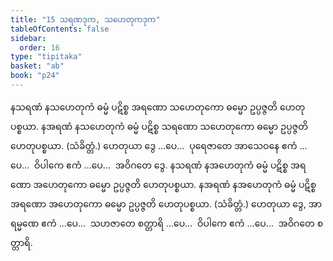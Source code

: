 ```yaml
---
title: "15 သရဏဒုက, သဟေတုကဒုက"
tableOfContents: false
sidebar:
  order: 16
type: "tipitaka"
basket: "ab"
book: "p24"
---
```



<DynamicBreadcrumb />

<Division number="61" book="p24" e="ch" v="40" p="436">

<Paragraph number="138" book="p24">
နသရဏံ နသဟေတုကံ ဓမ္မံ ပဋိစ္စ အရဏော သဟေတုကော ဓမ္မော ဥပ္ပဇ္ဇတိ ဟေတုပစ္စယာ. နအရဏံ နသဟေတုကံ ဓမ္မံ ပဋိစ္စ သရဏော သဟေတုကော ဓမ္မော ဥပ္ပဇ္ဇတိ ဟေတုပစ္စယာ. (သံခိတ္တံ.) ဟေတုယာ ဒွေ …ပေ…  ပုရေဇာတေ အာသေဝနေ ဧကံ …ပေ…  ဝိပါကေ ဧကံ …ပေ…  အဝိဂတေ ဒွေ.
</Paragraph>

</Division>
<Division number="62" book="p24" e="ch" v="40" p="436">

<Paragraph number="139" book="p24">
နသရဏံ နအဟေတုကံ ဓမ္မံ ပဋိစ္စ အရဏော အဟေတုကော ဓမ္မော ဥပ္ပဇ္ဇတိ ဟေတုပစ္စယာ. နအရဏံ နအဟေတုကံ ဓမ္မံ ပဋိစ္စ အရဏော အဟေတုကော ဓမ္မော ဥပ္ပဇ္ဇတိ ဟေတုပစ္စယာ. (သံခိတ္တံ.) ဟေတုယာ ဒွေ, အာရမ္မဏေ ဧကံ …ပေ…  သဟဇာတေ စတ္တာရိ …ပေ…  ဝိပါကေ ဧကံ …ပေ…  အဝိဂတေ စတ္တာရိ.
</Paragraph>
</Division>